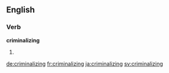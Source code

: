 ==English==

===Verb===
'''criminalizing'''

# {{present participle of|criminalize}}

[[de:criminalizing]]
[[fr:criminalizing]]
[[ja:criminalizing]]
[[sv:criminalizing]]